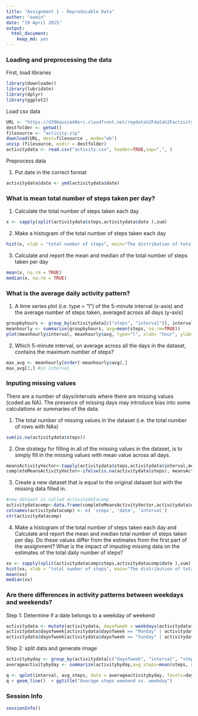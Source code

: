 ```yaml
---
title: "Assignment 1 - Reproducable Data"
author: "aamin"
date: "19 April 2015"
output:
  html_document:
    keep_md: yes
---
```



### Loading and preprocessing the data

First, load libraries
```r
library(downloader)
library(lubridate)
library(dplyr)
library(ggplot2)
```


Load csv data
```r

URL <- "https://d396qusza40orc.cloudfront.net/repdata%2Fdata%2Factivity.zip"
destfolder <- getwd()
filesource <- "activity.zip"
download(URL, dest=filesource , mode="wb") 
unzip (filesource, exdir = destfolder)
activitydata <- read.csv("activity.csv", header=TRUE,sep=",", )  

```


Preprocess data

1. Put date in the correct format
```r
activitydata$date <- ymd(activitydata$date)
```


### What is mean total number of steps taken per day?

1. Calculate the total number of steps taken each day
```r
x <- sapply(split(activitydata$steps,activitydata$date ),sum)
```

2.  Make a histogram of the total number of steps taken each day
```r
hist(x, xlab = "total number of steps", main="The distribution of total numbers of steps each day")
```

3. Calculate and report the mean and median of the total number of steps taken per day
```r
mean(x, na.rm = TRUE)
median(x, na.rm = TRUE)
```


### What is the average daily activity pattern?

1. A time series plot (i.e. type = "l") of the 5-minute interval (x-axis) and the average number of steps taken, averaged across all days (y-axis)
```r
groupbyhours <- group_by(activitydata[c("steps", "interval")], interval)
meanhourly <- summarise(groupbyhours, avg=mean(steps, na.rm=TRUE))
plot(meanhourly$interval, meanhourly$avg, type="l", xlab= "hour", ylab= "steps", col="black" , lwd=1)     

```

2. Which 5-minute interval, on average across all the days in the dataset, contains the maximum number of steps?

```r
max_avg <- meanhourly[order(-meanhourly$avg),]
max_avg[1,] #in interval

```

### Inputing missing values
There are a number of days/intervals where there are missing values (coded as NA). The presence of missing days may introduce bias into some calculations or summaries of the data.

1. The total number of missing values in the dataset (i.e. the total number of rows with NAs)

```r
sum(is.na(activitydata$steps))
```

2. One strategy for filling in all of the missing values in the dataset, is to simply fill in the missing values with mean value across all days.

```r
meansActivityVector<-tapply(activitydata$steps,activitydata$interval,mean,na.rm=TRUE) 
completeMeansActivityVector<-ifelse(is.na(activitydata$steps), meansActivityVector, activitydata$steps)
```



3. Create a new dataset that is equal to the original dataset but with the missing data filled in.

```r
#new dataset is called activitydatacomp
activitydatacomp<-data.frame(completeMeansActivityVector,activitydata$date,activitydata$interval) 
colnames(activitydatacomp) <- c( 'steps', 'date', 'interval')
str(activitydatacomp)

```

4. Make a histogram of the total number of steps taken each day and Calculate and report the mean and median total number of steps taken per day. Do these values differ from the estimates from the first part of the assignment? What is the impact of imputing missing data on the estimates of the total daily number of steps?

```r

xx <- sapply(split(activitydatacomp$steps,activitydatacomp$date ),sum)
hist(xx, xlab = "total number of steps", main="The distribution of total numbers of steps each day")
mean(xx)
median(xx)
```




### Are there differences in activity patterns between weekdays and weekends?


Step 1: Determine if a date belongs to a weekday of weekend
```r
activitydata <- mutate(activitydata, dayofweek = weekdays(activitydata$date))
activitydata$dayofweek[activitydata$dayofweek == "Monday" | activitydata$dayofweek == "Tuesday"  | activitydata$dayofweek == "Wednesday"  | activitydata$dayofweek == "Thursday" | activitydata$dayofweek == "Friday"] <- "weekday"
activitydata$dayofweek[activitydata$dayofweek == "Sunday" | activitydata$dayofweek == "Saturday"] <- "weekend"
```

Step 2: split data and generate image
```r
activitybyday <- group_by(activitydata[c("dayofweek", "interval", "steps")],dayofweek,interval)
averageactivitybyday <- summarize(activitybyday,avg_steps=mean(steps, na.rm=TRUE)) 

q <- qplot(interval, avg_steps, data = averageactivitybyday, facets=dayofweek~., geom=c("point","smooth"), method="lm")
q + geom_line()  + ggtitle("Average steps weekend vs. weekday")
```

### Session Info

```r
sessionInfo()
```

